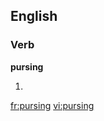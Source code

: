 
==English==

===Verb===
'''pursing'''

# {{present participle of|[[purse]]}}

[[fr:pursing]]
[[vi:pursing]]